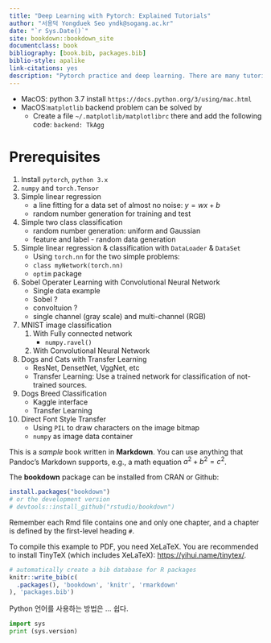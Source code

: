 ```yaml
--- 
title: "Deep Learning with Pytorch: Explained Tutorials"
author: "서용덕 Yongduek Seo yndk@sogang.ac.kr"
date: "`r Sys.Date()`"
site: bookdown::bookdown_site
documentclass: book
bibliography: [book.bib, packages.bib]
biblio-style: apalike
link-citations: yes
description: "Pytorch practice and deep learning. There are many tutorials in pytorch.org. Explanations are attached to learn it."
---
```




<!-- ``` {r} -->
<!-- knitr::opts_chunk$set(engine.path = list( -->
<!--    python = '/Library/Frameworks/Python.framework/Versions/3.7/bin/python3' -->
<!-- )) -->
<!-- ``` -->
<!-- ``` {r} -->
<!-- knitr::opts_chunk$set(engine.path = list( -->
<!-- python = 'c:/Vip/AppData/Local/Programs/Python/Python37/python.exe' -->
<!-- )) -->
<!-- ``` -->


- MacOS: python 3.7 install `https://docs.python.org/3/using/mac.html`
- MacOS:`matplotlib` backend problem can be solved by 
    - Create a file `~/.matplotlib/matplotlibrc` there and add the following code: `backend: TkAgg`


# Prerequisites


1. Install `pytorch`, `python 3.x`
1. `numpy` and `torch.Tensor`
1. Simple linear regression 
    - a line fitting for a data set of almost no noise: $y = w x + b$
    - random number generation for training and test
1. Simple two class classification
    - random number generation: uniform and Gaussian
    - feature and label - random data generation
    
1. Simple linear regression & classification with `DataLoader` & `DataSet`
    - Using `torch.nn` for the two simple problems: 
    - `class myNetwork(torch.nn)`
    - `optim` package
    
1. Sobel Operater Learning with Convolutional Neural Network
    - Single data example
    - Sobel ?
    - convoltuion ?
    - single channel (gray scale) and multi-channel (RGB)
    
1. MNIST image classification
    1. With Fully connected network
        - `numpy.ravel()`
    1. With Convolutional Neural Network

1. Dogs and Cats with Transfer Learning
    - ResNet, DensetNet, VggNet, etc
    - Transfer Learning: Use a trained network for classification of not-trained sources.
    
1. Dogs Breed Classification
    - Kaggle interface
    - Transfer Learning
  
1. Direct Font Style Transfer
    - Using `PIL` to draw characters on the image bitmap
    - `numpy` as image data container



This is a _sample_ book written in **Markdown**. You can use anything that Pandoc's Markdown supports, e.g., a math equation $a^2 + b^2 = c^2$.

The **bookdown** package can be installed from CRAN or Github:

```r
install.packages("bookdown")
# or the development version
# devtools::install_github("rstudio/bookdown")
```

Remember each Rmd file contains one and only one chapter, and a chapter is defined by the first-level heading `#`.

To compile this example to PDF, you need XeLaTeX. You are recommended to install TinyTeX (which includes XeLaTeX): <https://yihui.name/tinytex/>.

```r
# automatically create a bib database for R packages
knitr::write_bib(c(
  .packages(), 'bookdown', 'knitr', 'rmarkdown'
), 'packages.bib')
```

Python 언어를 사용하는 방법은 ... 쉽다.

```python
import sys
print (sys.version)
```

